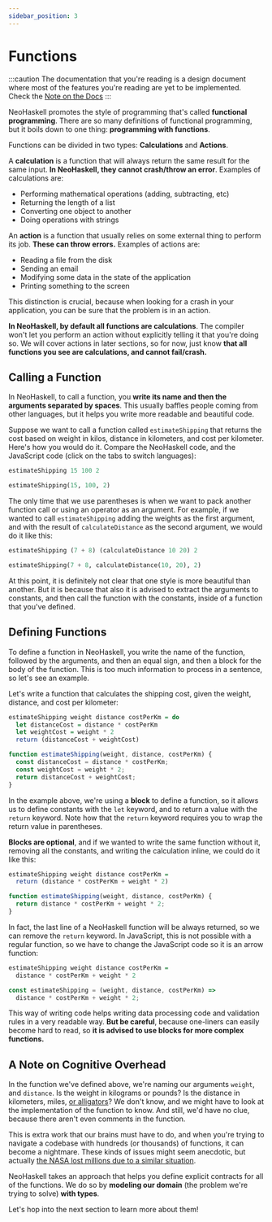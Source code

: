 ```yaml
---
sidebar_position: 3
---
```



# Functions

:::caution
The documentation that you're reading is a design document where most of
the features you're reading are yet to be implemented. Check the [Note on the Docs](/docs/docs-intro)
:::

NeoHaskell promotes the style of programming that's called **functional programming**. There are so many definitions of
functional programming, but it boils down to one thing: **programming with functions**.

Functions can be divided in two types: **Calculations** and **Actions**.

A **calculation** is a function that will always return the same result for the same input. **In NeoHaskell, they cannot crash/throw an error**. Examples of calculations are:

- Performing mathematical operations (adding, subtracting, etc)
- Returning the length of a list
- Converting one object to another
- Doing operations with strings

An **action** is a function that usually relies on some external thing to perform its job. **These can throw errors.** Examples of actions are:

- Reading a file from the disk
- Sending an email
- Modifying some data in the state of the application
- Printing something to the screen

This distinction is crucial, because when looking for a crash in your application, you can be sure that the problem is
in an action.

**In NeoHaskell, by default all functions are calculations**. The compiler won't let you perform an action without explicitly
telling it that you're doing so. We will cover actions in later sections, so for now, just know **that all functions you see are calculations, and cannot fail/crash.**

## Calling a Function

In NeoHaskell, to call a function, you **write its name and then the arguments separated by spaces**. This usually baffles people coming from other languages, but it helps you write more readable and beautiful code.

Suppose we want to call a function called `estimateShipping` that returns the cost based on weight in kilos, distance in kilometers, and cost per kilometer. Here's how you would do it. Compare the NeoHaskell code, and the JavaScript code (click on the tabs to switch languages):

<Tabs>
<TabItem value="neohaskell" label="NeoHaskell">

```haskell
estimateShipping 15 100 2
```

</TabItem>

<TabItem value="js" label="JavaScript">

```python
estimateShipping(15, 100, 2)
```

</TabItem>
</Tabs>

The only time that we use parentheses is when we want to pack another function call or using an operator as an argument. For example, if we wanted to call `estimateShipping` adding the weights as the first argument, and with the result of `calculateDistance` as the second argument, we would do it like this:

<Tabs>
<TabItem value="neohaskell" label="NeoHaskell">

```haskell
estimateShipping (7 + 8) (calculateDistance 10 20) 2
```

</TabItem>

<TabItem value="js" label="JavaScript">

```python
estimateShipping(7 + 8, calculateDistance(10, 20), 2)
```

</TabItem>
</Tabs>

At this point, it is definitely not clear that one style is more beautiful than another. But it is because that also it is
advised to extract the arguments to constants, and then call the function with the constants, inside of a function that you've
defined.

## Defining Functions

To define a function in NeoHaskell, you write the name of the function, followed by the arguments, and then an equal sign, and then a block for the body of the function. This is too much information to process in a sentence, so let's see an example.

Let's write a function that calculates the shipping cost, given the weight, distance, and cost per kilometer:

<Tabs>
<TabItem value="neohaskell" label="NeoHaskell">

```haskell
estimateShipping weight distance costPerKm = do
  let distanceCost = distance * costPerKm
  let weightCost = weight * 2
  return (distanceCost + weightCost)
```

</TabItem>

<TabItem value="js" label="JavaScript">

```js
function estimateShipping(weight, distance, costPerKm) {
  const distanceCost = distance * costPerKm;
  const weightCost = weight * 2;
  return distanceCost + weightCost;
}
```

</TabItem>
</Tabs>

In the example above, we're using a **block** to define a function, so it allows us to define constants with the `let` keyword, and to return a value with the `return` keyword. Note how that the `return` keyword requires you to wrap the return value in parentheses.

**Blocks are optional**, and if we wanted to write the same function without it, removing all the constants,
and writing the calculation inline, we could do it like this:

<Tabs>
<TabItem value="neohaskell" label="NeoHaskell">

```haskell
estimateShipping weight distance costPerKm =
  return (distance * costPerKm + weight * 2)
```

</TabItem>

<TabItem value="js" label="JavaScript">

```js
function estimateShipping(weight, distance, costPerKm) {
  return distance * costPerKm + weight * 2;
}
```

</TabItem>
</Tabs>

In fact, the last line of a NeoHaskell function will be always returned, so we can remove the `return` keyword.
In JavaScript, this is not possible with a regular function, so we have to change the JavaScript code so it is an arrow function:

<Tabs>
<TabItem value="neohaskell" label="NeoHaskell">

```haskell
estimateShipping weight distance costPerKm =
  distance * costPerKm + weight * 2
```

</TabItem>

<TabItem value="js" label="JavaScript">

```js
const estimateShipping = (weight, distance, costPerKm) =>
  distance * costPerKm + weight * 2;
```

</TabItem>
</Tabs>

This way of writing code helps writing data processing code and validation rules in a very readable way. **But be careful**,
because one-liners can easily become hard to read, so **it is advised to use blocks for more complex functions.**

## A Note on Cognitive Overhead

In the function we've defined above, we're naming our arguments `weight`, and `distance`. Is the weight in kilograms or pounds? Is the distance in kilometers, miles, [or alligators](https://edition.cnn.com/2020/04/04/us/social-distancing-florida-alligator-trnd/index.html)? We don't know, and we might have to look at the implementation of the function to know. And still, we'd have no clue, because there aren't even comments in the function.

This is extra work that our brains must have to do, and when you're trying to navigate a codebase with hundreds (or thousands) of functions, it can become a nightmare. These kinds of issues might seem anecdotic, but actually [the NASA lost millions due to a similar situation](https://www.simscale.com/blog/nasa-mars-climate-orbiter-metric/).

NeoHaskell takes an approach that helps you define explicit contracts for all of the functions. We do so by **modeling our domain** (the problem we're trying to solve) **with types**.

Let's hop into the next section to learn more about them!
